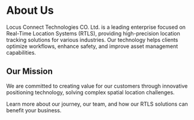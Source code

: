 # About Us

Locus Connect Technologies CO. Ltd. is a leading enterprise focused on Real-Time Location Systems (RTLS), providing high-precision location tracking solutions for various industries. Our technology helps clients optimize workflows, enhance safety, and improve asset management capabilities.

## Our Mission

We are committed to creating value for our customers through innovative positioning technology, solving complex spatial location challenges.

Learn more about our journey, our team, and how our RTLS solutions can benefit your business.
